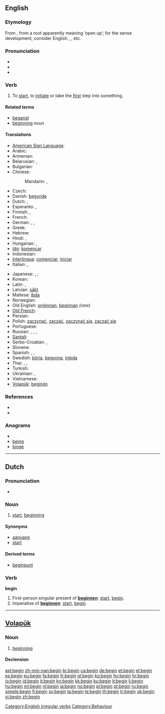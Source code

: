 {{wikipedia}}
==English==

{{rank|circumstances|sitting|Christ|788|begin|wait|laughed|opportunity}}

===Etymology===
From {{etyl|ang|en}} {{term|beginnan|lang=ang}}, from a {{proto|Germanic|lang=en}} root apparently meaning ‘open up’; for the sense development, consider English {{term|open fire|lang=en}}, {{term|opening ceremony|lang=en}}, etc.

===Pronunciation===
* {{IPA|/bɪˈgɪn/}}
* {{audio|en-us-begin.ogg|Audio (US)}}
* {{audio|En-uk-to begin.ogg|Audio (UK)}}

===Verb===
{{en-verb|begins|beginning|began|begun}}

# To [[start]], to [[initiate]] or take the [[first]] step into something.

====Related terms====
* [[beganst]]
* [[beginning]] ''noun''

====Translations====
{{trans-top|To start, to initiate or take the first step into something.}}
* [[American Sign Language]]: {{tø|ase|1@InFinger-PalmDown-OpenB@CenterChesthigh 1@InFinger-PalmUp-OpenB@CenterChesthigh|xs=American Sign Language}}
* Arabic: {{t|ar|بدأ|tr=báda’a|sc=Arab}}
* Armenian: {{t-|hy|սկսել|tr=sksel}}
* Belarusian: {{t|be|пачынаць|tr=pačynác'|sc=Cyrl}} {{impf}},  {{t|be|пачаць|tr=pačác'|sc=Cyrl}} {{pf}}
* Bulgarian: {{t|bg|започвам|tr=započvam}}
* Chinese:
*: Mandarin: {{t|zh|開始|sc=Hani}},  {{t|zh|开始|tr=kāishǐ|sc=Hani}}
* Czech: {{t+|cs|začít}}
* Danish: [[begynde]]
* Dutch: {{t+|nl|beginnen}}, {{t+|nl|aanvangen}}
* Esperanto: {{t-|eo|komenci|xs=Esperanto}},  {{t-|eo|eki|xs=Esperanto}}
* Finnish: {{t+|fi|alkaa}}, {{t+|fi|aloittaa}}
* French: {{t+|fr|commencer}}
* German: {{t+|de|anfangen}}, {{t+|de|beginnen}}, {{t+|de|starten}}
* Greek: {{t+|el|αρχίζω|tr=archízo}}
* Hebrew: {{t|he|התחיל|tr=hitkhíl}}
* Hindi: {{t|hi|शुरू करना|tr=śurū karnā|sc=Deva}} {{qualifier|transitive}}, {{t|hi|शुरू होना|tr=śurū hōnā|sc=Deva}} {{qualifier|intransitive}}
* Hungarian: {{t+|hu|kezd}}, {{t+|hu|elkezd}}
* [[Ido]]: [[komencar]]
* Indonesian: {{t-|id|mulai|xs=Indonesian}}
* [[Interlingua]]: [[comenciar]], [[iniciar]]
* Italian: {{t+|it|cominciare}}, {{t+|it|iniziare}}
{{trans-mid}}
* Japanese: {{t|ja|始める|tr=はじめる, hajimeru|sc=Jpan}} {{qualifier|transitive}},  {{t|ja|開始する|tr=かいしする, kaishi-suru|sc=Jpan}}; {{t|ja|始まる|tr=はじまる, hajimaru|sc=Jpan}} {{qualifier|intransitive}}
* Korean: {{t|ko|시작하다|tr=sijak-hada|sc=Kore}}
* Latin: {{t-|la|incipere}}, {{t-|la|initiare}}
* Latvian: [[sākt]]
* Maltese: [[ibda]]
* Norwegian: {{t+|no|begynne}}
* Old English: [[onginnan|onġinnan]], [[beginnan]] ''(rare)''
* [[Old French]]: {{tø|fro|cumancer}}
* Persian: {{t|fa|اغاز کردن|tr=aghāz kardan|sc=fa-Arab}}
* Polish: [[zaczynać]], [[zacząć]], [[zaczynać się]], [[zacząć się]]
* Portuguese: {{t+|pt|começar}}
* Russian: {{t+|ru|начинать|tr=načinát'|sc=Cyrl}} {{impf}}, {{t+|ru|начать|tr=načát'|sc=Cyrl}} {{pf}} {{qualifier|transitive}}, {{t|ru|начинаться|tr=načinát'sja|sc=Cyrl}} {{impf}}, {{t|ru|начаться|tr=načát'sja|sc=Cyrl}}  {{pf}} {{qualifier|intransitive}}
* [[Santali]]: {{tø|sat|ᱮᱦᱳᱵ|tr=ehop'|sc=Olck}}
* Serbo-Croatian: {{t|sh|почети|alt=по̀че̄ти|sc=Cyrl}},  {{t|sh|početi|alt=pòčēti}}
* Slovene: {{t+|sl|začeti}}
* Spanish: {{t+|es|comenzar}}, {{t+|es|iniciar}}, {{t+|es|empezar}}
* Swedish: [[börja]], [[begynna]], [[inleda]]
* Thai: {{t|th|เริ่ม|tr=rêrm|sc=Thai}},  {{t|th|เริ่มต้น|tr=rêrm dtôn|sc=Thai}},  {{t|th|เริ่มทำ|tr= rêrm tam|sc=Thai}}
* Turkish: {{t+|tr|başlamak}}
* Ukrainian: {{t|uk|починати|tr=počynáty|sc=Cyrl}} {{impf}},  {{t|uk|почати|tr=počáty|sc=Cyrl}} {{impf}}
* Vietnamese: {{t|vi|bắt đầu}}
* [[Volapük]]: [[beginön]]
{{trans-bottom}}

===References===
* {{R:Century 1911}}
* {{R:Webster 1913}}

===Anagrams===
* {{alphagram|begin}}
* [[being#English|being]]
* [[binge#English|binge]]


[[Category:English irregular verbs]]

----

==Dutch==

===Pronunciation===
* {{audio|Nl-begin.ogg|audio}}

===Noun===
{{nl-noun|g=n|-|beginnetje}}

# [[start]], [[beginning]]

====Synonyms====
* [[aanvang]]
* [[start#Dutch|start]]

====Derived terms====
* [[beginpunt]]

===Verb===
'''begin'''

# First-person singular present of '''[[beginnen]]''': [[start]], [[begin]].
# Imperative of '''[[beginnen]]''': [[start]], [[begin]].

----

==[[Volapük]]==

===Noun===
{{infl|vo|noun}}

# [[beginning]]

====Declension====
{{vo-noun}}

[[Category:Behaviour]]

[[ast:begin]]
[[zh-min-nan:begin]]
[[br:begin]]
[[ca:begin]]
[[de:begin]]
[[et:begin]]
[[el:begin]]
[[es:begin]]
[[eu:begin]]
[[fa:begin]]
[[fr:begin]]
[[gl:begin]]
[[ko:begin]]
[[hy:begin]]
[[hr:begin]]
[[io:begin]]
[[id:begin]]
[[it:begin]]
[[kn:begin]]
[[kk:begin]]
[[ku:begin]]
[[lt:begin]]
[[li:begin]]
[[hu:begin]]
[[ml:begin]]
[[nl:begin]]
[[ja:begin]]
[[no:begin]]
[[pl:begin]]
[[pt:begin]]
[[ru:begin]]
[[simple:begin]]
[[fi:begin]]
[[sv:begin]]
[[ta:begin]]
[[te:begin]]
[[th:begin]]
[[tr:begin]]
[[uk:begin]]
[[vi:begin]]
[[zh:begin]]